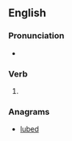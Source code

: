 ==English==

===Pronunciation===
* {{IPA|/bluːd/|lang=en}}

===Verb===
{{head|en|verb form}}

# {{en-past of|blue}}

===Anagrams===
* [[lubed#English|lubed]]